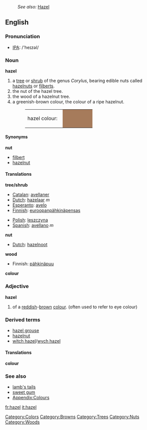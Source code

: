 :''See also:'' [[Hazel]]
{{wikipedia}}
==English==

=== Pronunciation ===
*[[w:IPA|IPA]]: /'heɪzəl/

===Noun===
'''hazel'''
#a [[tree]] or [[shrub]] of the genus ''Corylus'', bearing edible nuts called [[hazelnut]]s or [[filbert]]s.
#the nut of the hazel tree.
#the wood of a hazelnut tree.
#a greenish-brown colour, the colour of a ripe hazelnut.
#:<table><tr><td>hazel colour: &nbsp;</td><td bgcolor="#A67B5B" width="80">&nbsp; </td></tr></table>

====Synonyms====
'''nut'''
*[[filbert]]
*[[hazelnut]]

====Translations====
'''tree/shrub'''
{{top}}
*[[Catalan]]: [[avellaner]] 
*[[Dutch]]: [[hazelaar]] ''m''
*[[Esperanto]]: [[avelo]] 
*[[Finnish]]: [[euroopanpähkinäpensas]]
{{mid}}
*[[Polish]]: [[leszczyna]] 
*[[Spanish]]: [[avellano]] ''m'' 
{{bottom}}

'''nut'''
{{top}}
*[[Dutch]]: [[hazelnoot]]
{{mid}}
{{bottom}}

'''wood'''
{{top}}
*Finnish: [[pähkinäpuu]]
{{mid}}
{{bottom}}

'''colour'''
{{top}}
{{mid}}
{{bottom}}

===Adjective===
'''hazel'''
#of a [[red]]dish-[[brown]] [[colour]]. (often used to refer to eye colour)

===Derived terms===
*[[hazel grouse]]
*[[hazelnut]]
*[[witch hazel]]/[[wych hazel]]

====Translations====
'''colour'''
{{top}}
{{mid}}
{{bottom}}

===See also===
*[[lamb's tails]]
*[[sweet gum]]
*[[Wiktionary_Appendix:Colours|Appendix:Colours]]

[[Category:Colors]]
[[Category:Browns]]
[[Category:Trees]]
[[Category:Nuts]]
[[Category:Woods]]
[[fr:hazel]]
[[it:hazel]]